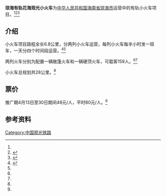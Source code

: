 '''琼海有轨花海观光小火车'''为[[中华人民共和国|中华人民共和国]][[海南省|海南省]][[琼海市|琼海市]]运营中的有轨小火车项目。<ref name="qionghai"/><ref name="longshouyang">{{cite web|url=http://www.hi.chinanews.com.cn/hnnew/2020-04-14/4_119975.html|publisher=中新网|title=琼海市“龙寿洋乡村振兴号”观光小火车启动|archive-url=http://www.freezepage.com/1594387620VUTWEPLVQM|archive-date=2020-07-10}}</ref><ref name="gov">{{cite web|title=“龙寿洋乡村振兴号”观光小火车启动啦|publisher=琼海市政府|url=http://qionghai.hainan.gov.cn/ywdt/qhxw/202004/t20200414_2774431.html|archive-url=http://www.freezepage.com/1594387743VSHLWFXZMR|archive-date=2020-07-10}}</ref>

==介绍==
小火车项目路程全长6.8公里，分两列小火车运营，每列小火车每半小时发一班车，一天分四个时间段运营。<ref name="qionghai">{{cite web|url=http://qionghai.hinews.cn/system/2020/04/14/032325566.shtml|title=琼海龙寿洋小火车投入运营 一个半小时环游龙寿洋一圈|publisher=琼海新闻网|archive-url=http://www.freezepage.com/1594388138HGXUKTDBNL|archive-date=2020-07-10}}</ref><ref name="longshouyang"/>

两列火车分别为配置一辆敞篷火车和一辆硬顶火车，可载客159人。<ref name="longshouyang"/><ref name="gov"/>

小火车总规划共28公里。<ref name="gov"/>

==票价==
推广期4月13日至30日期间48元/人，平时80元/人。<ref name="qionghai"/>

==参考资料==
{{reflist}}

{{中华人民共和国城市轨道交通}}

[[Category:中国观光铁路|Category:中国观光铁路]]
{{transp-stub}}